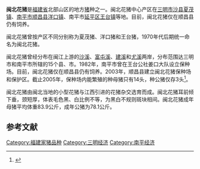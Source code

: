 {{猪品种信息框
|品种=闽北花猪
|图片=
|图片说明=
|起源=
|起源地=
|分布=[[南平市|南平市]][[顺昌县|顺昌县]]
|毛色=黑白不规则斑块
|耳朵=下垂
}}
'''闽北花猪'''是[[福建省|福建省]]北部山区的地方[[猪|猪]]种之一。闽北花猪中心产区在[[三明市|三明市]][[沙县|沙县]][[夏茂镇|夏茂镇]]、[[南平市|南平市]][[顺昌县|顺昌县]][[洋口镇|洋口镇]]、南平市[[延平区|延平区]][[王台镇|王台镇]]等地。目前，闽北花猪仅在顺昌县仍有饲养。

闽北花猪曾按产区不同分别称为夏茂猪、洋口猪和王台猪，1970年代后期统一命名为闽北花猪。

闽北花猪曾经分布在闽江上游的[[沙溪河|沙溪]]、[[富屯溪|富屯溪]]、[[建溪|建溪]]和[[尤溪|尤溪]]两岸，分布范围达三明市和南平市所辖的15个县、市。1982年，南平市曾在王台公社姜口大队设立保种场。目前，闽北花猪仅在顺昌县仍有饲养。2003年，顺昌县建立闽北花猪保种场和保护区。截止2005年，保种场内能繁殖的种母猪只有14头，种公猪仅存3头<ref>{{Cite web |url=http://news.sohu.com/20060108/n241330110.shtml |title=我省将建物种保护制度 |accessdate=2010-05-14 |archive-date=2019-07-13 |archive-url=https://web.archive.org/web/20190713023724/http://news.sohu.com/20060108/n241330110.shtml |dead-url=no }}</ref>。

闽北花猪由闽北当地的小型花猪与江西引进的花猪杂交选育而成。闽北花猪耳前倾下垂，颈短厚，体表毛色黑、白比例不等，为黑白不规则斑块相间。闽北花猪成年母猪平均体重83.9公斤，成年公猪为78.1公斤。

==参考文献==
<div class="references-small">
<references></references>
</div>
{{福建省家畜家禽品种}}
[[Category:福建家猪品种|Category:福建家猪品种]]
[[Category:三明经济|Category:三明经济]]
[[Category:南平经济|Category:南平经济]]